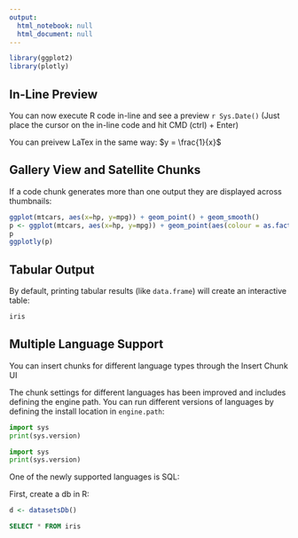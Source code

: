 ```yaml
---
output:
  html_notebook: null
  html_document: null
---
```


```r
library(ggplot2)
library(plotly)
```


## In-Line Preview

You can now execute R code in-line and see a preview `r Sys.Date()` (Just place the cursor on the in-line code and hit CMD (ctrl) + Enter)

You can preivew LaTex in the same way: $y = \frac{1}{x}$

## Gallery View and Satellite Chunks

If a code chunk generates more than one output they are displayed across thumbnails:

```r
ggplot(mtcars, aes(x=hp, y=mpg)) + geom_point() + geom_smooth()
p <- ggplot(mtcars, aes(x=hp, y=mpg)) + geom_point(aes(colour = as.factor(cyl))) + geom_smooth()
p
ggplotly(p)
```

## Tabular Output

By default, printing tabular results (like `data.frame`) will create an interactive table:

```r
iris
```


## Multiple Language Support

You can insert chunks for different language types through the Insert Chunk UI

The chunk settings for different languages has been improved and includes defining the engine path. You can run different versions of languages by defining the install location in `engine.path`:


```python
import sys
print(sys.version)
```

```python
import sys
print(sys.version)
```

One of the newly supported languages is SQL:

First, create a db in R:

```r
d <- datasetsDb()
```

```sql
SELECT * FROM iris
```

